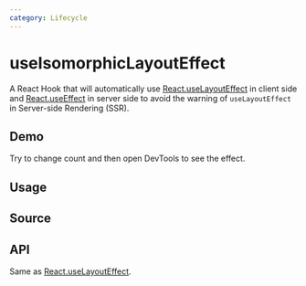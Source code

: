 ```yaml
---
category: Lifecycle
---
```


# useIsomorphicLayoutEffect


<HooksType category="Lifecycle" />

A React Hook that will automatically use [React.useLayoutEffect](https://react.dev/reference/react/useLayoutEffect) in client side and [React.useEffect](https://react.dev/reference/react/useEffect) in server side to avoid the warning of `useLayoutEffect` in Server-side Rendering (SSR).

## Demo

Try to change count and then open DevTools to see the effect.


<App />

## Usage



## Source


<Source />

## API

Same as [React.useLayoutEffect](https://react.dev/reference/react/useLayoutEffect).
